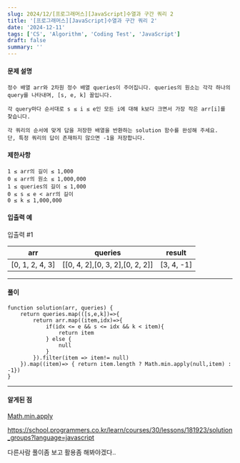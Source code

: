 ```yaml
---
slug: 2024/12/[프로그래머스][JavaScript]수열과 구간 쿼리 2
title: '[프로그래머스][JavaScript]수열과 구간 쿼리 2'
date: '2024-12-11'
tags: ['CS', 'Algorithm', 'Coding Test', 'JavaScript']
draft: false
summary: ''
---
```

#### 문제 설명
    정수 배열 arr와 2차원 정수 배열 queries이 주어집니다. queries의 원소는 각각 하나의 query를 나타내며, [s, e, k] 꼴입니다.

    각 query마다 순서대로 s ≤ i ≤ e인 모든 i에 대해 k보다 크면서 가장 작은 arr[i]를 찾습니다.
    
    각 쿼리의 순서에 맞게 답을 저장한 배열을 반환하는 solution 함수를 완성해 주세요.
    단, 특정 쿼리의 답이 존재하지 않으면 -1을 저장합니다.
#### 제한사항
````
1 ≤ arr의 길이 ≤ 1,000
0 ≤ arr의 원소 ≤ 1,000,000
1 ≤ queries의 길이 ≤ 1,000
0 ≤ s ≤ e < arr의 길이
0 ≤ k ≤ 1,000,000
````
#### 입출력 예
입출력 #1

|arr	|queries	|result|
|---|---|----|
|[0, 1, 2, 4, 3]|[[0, 4, 2],[0, 3, 2],[0, 2, 2]]|[3, 4, -1]|

---
#### 풀이
````
function solution(arr, queries) {
    return queries.map(([s,e,k])=>{
        return arr.map((item,idx)=>{
            if(idx <= e && s <= idx && k < item){
                return item
            } else {
                null
            }
        }).filter(item => item!= null)
    }).map((item)=> { return item.length ? Math.min.apply(null,item) : -1})
}
````
---
#### 알게된 점
[Math.min.apply](https://developer.mozilla.org/en-US/docs/Web/JavaScript/Reference/Global_Objects/Function/apply)


https://school.programmers.co.kr/learn/courses/30/lessons/181923/solution_groups?language=javascript

다른사람 풀이좀 보고 활용좀 해봐야겠다..
